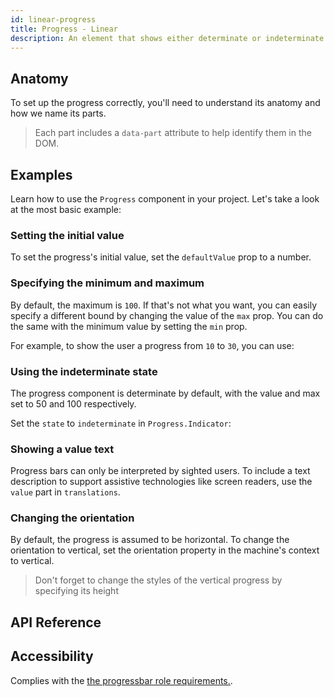 ```yaml
---
id: linear-progress
title: Progress - Linear
description: An element that shows either determinate or indeterminate progress.
---
```


<ComponentPreview id="ProgressLinear" />

## Anatomy

To set up the progress correctly, you'll need to understand its anatomy and how we name its parts.

> Each part includes a `data-part` attribute to help identify them in the DOM.

<Anatomy id="linear-progress" />

## Examples

Learn how to use the `Progress` component in your project. Let's take a look at the most basic
example:

<Example id="basic" />

### Setting the initial value

To set the progress's initial value, set the `defaultValue` prop to a number.

<Example id="initial-value" />

### Specifying the minimum and maximum

By default, the maximum is `100`. If that's not what you want, you can easily specify a different
bound by changing the value of the `max` prop. You can do the same with the minimum value by setting
the `min` prop.

For example, to show the user a progress from `10` to `30`, you can use:

<Example id="min-max" />

### Using the indeterminate state

The progress component is determinate by default, with the value and max set to 50 and 100
respectively.

Set the `state` to `indeterminate` in `Progress.Indicator`:

<Example id="indeterminate" />

### Showing a value text

Progress bars can only be interpreted by sighted users. To include a text description to support
assistive technologies like screen readers, use the `value` part in `translations`.

<Example id="value-text" />

### Changing the orientation

By default, the progress is assumed to be horizontal. To change the orientation to vertical, set the
orientation property in the machine's context to vertical.

> Don't forget to change the styles of the vertical progress by specifying its height

<Example id="vertical" />

## API Reference

<ComponentTypes id="progress" />

## Accessibility

Complies with the [the progressbar role requirements.](https://w3c.github.io/aria/#progressbar).
